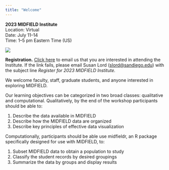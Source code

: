```yaml
---
title: "Welcome"
---
```


**2023 MIDFIELD Institute**  
Location: Virtual   
Date: July 11--14   
Time: 1--5 pm Eastern Time (US)   

::: {layout="[[1,3]]"}
![](figures/midfield-grad-logo.png)

**Registration.** <a href="mailto:slord@sandiego.edu?subject=Register for 2023 MIDFIELD Institute&body=I am interested in attending the 2023 MIDFIELD Institute.">Click here</a> to email us that you are interested in attending the Institute. If the link fails, please email Susan Lord (<slord@sandiego.edu>) with the subject line *Register for 2023 MIDFIELD Institute.*
:::

We welcome faculty, staff, graduate students, and anyone interested in exploring MIDFIELD.

Our learning objectives can be categorized in two broad classes: qualitative and computational. Qualitatively, by the end of the workshop participants should be able to: 

1. Describe the data available in MIDFIELD  
1. Describe how the MIDFIELD data are organized  
1. Describe key principles of effective data visualization
 
Computationally, participants should be able use midfieldr, an R package specifically designed for use with MIDFIELD, to:

1. Subset MIDFIELD data to obtain a population to study  
1. Classify the student records by desired groupings  
1. Summarize the data by groups and display results   

